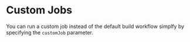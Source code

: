 # Custom Jobs

You can run a custom job instead of the default build workflow simplfy by specifying the `customJob`
parameter.
